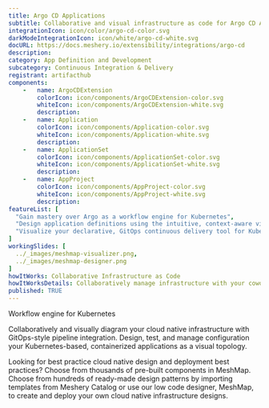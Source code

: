 ```yaml
---
title: Argo CD Applications
subtitle: Collaborative and visual infrastructure as code for Argo CD Applications
integrationIcon: icon/color/argo-cd-color.svg
darkModeIntegrationIcon: icon/white/argo-cd-white.svg
docURL: https://docs.meshery.io/extensibility/integrations/argo-cd
description: 
category: App Definition and Development
subcategory: Continuous Integration & Delivery
registrant: artifacthub
components: 
	-	name: ArgoCDExtension
		colorIcon: icon/components/ArgoCDExtension-color.svg
		whiteIcon: icon/components/ArgoCDExtension-white.svg
		description: 
	-	name: Application
		colorIcon: icon/components/Application-color.svg
		whiteIcon: icon/components/Application-white.svg
		description: 
	-	name: ApplicationSet
		colorIcon: icon/components/ApplicationSet-color.svg
		whiteIcon: icon/components/ApplicationSet-white.svg
		description: 
	-	name: AppProject
		colorIcon: icon/components/AppProject-color.svg
		whiteIcon: icon/components/AppProject-white.svg
		description: 
featureList: [
  "Gain mastery over Argo as a workflow engine for Kubernetes",
  "Design application definitions using the intuitive, context-aware visual designer, MeshMap.",
  "Visualize your declarative, GitOps continuous delivery tool for Kubernetes."
]
workingSlides: [
  ../_images/meshmap-visualizer.png,
  ../_images/meshmap-designer.png
]
howItWorks: Collaborative Infrastructure as Code
howItWorksDetails: Collaboratively manage infrastructure with your coworkers synchronously sharing the same designs.
published: TRUE
---
```

<p>
Workflow engine for Kubernetes
</p>
<p>
    Collaboratively and visually diagram your cloud native infrastructure with GitOps-style pipeline integration. Design, test, and manage configuration your Kubernetes-based, containerized applications as a visual topology.
</p>
<p>
    Looking for best practice cloud native design and deployment best practices? Choose from thousands of pre-built components in MeshMap. Choose from hundreds of ready-made design patterns by importing templates from Meshery Catalog or use our low code designer, MeshMap, to create and deploy your own cloud native infrastructure designs.
</p>
